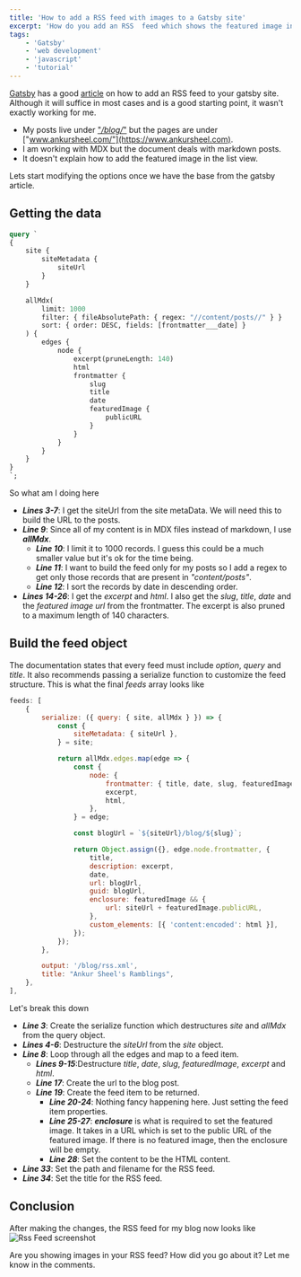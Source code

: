 ```yaml
---
title: 'How to add a RSS feed with images to a Gatsby site'
excerpt: 'How do you add an RSS  feed which shows the featured image in the list view to your Gatsby config?'
tags:
    - 'Gatsby'
    - 'web development'
    - 'javascript'
    - 'tutorial'
---
```


[Gatsby](https://www.gatsbyjs.org) has a good [article](https://www.gatsbyjs.org/docs/adding-an-rss-feed/) on how to add
an RSS feed to your gatsby site. Although it will suffice in most cases and is a good starting point, it wasn't exactly
working for me.

-   My posts live under ["_/blog/_"](https://www.ankursheel.com/blog/) but the pages are under
    ["www.ankursheel.com/"](https://www.ankursheel.com).
-   I am working with MDX but the document deals with markdown posts.
-   It doesn't explain how to add the featured image in the list view.

Lets start modifying the options once we have the base from the gatsby article.

## Getting the data

```graphql
query `
{
    site {
        siteMetadata {
            siteUrl
        }
    }

    allMdx(
        limit: 1000
        filter: { fileAbsolutePath: { regex: "//content/posts//" } }
        sort: { order: DESC, fields: [frontmatter___date] }
    ) {
        edges {
            node {
                excerpt(pruneLength: 140)
                html
                frontmatter {
                    slug
                    title
                    date
                    featuredImage {
                        publicURL
                    }
                }
            }
        }
    }
}
`;
```

So what am I doing here

-   **_Lines 3-7_**: I get the siteUrl from the site metaData. We will need this to build the URL to the posts.
-   **_Line 9_**: Since all of my content is in MDX files instead of markdown, I use **_allMdx_**.
    -   **_Line 10_**: I limit it to 1000 records. I guess this could be a much smaller value but it's ok for the time
        being.
    -   **_Line 11_**: I want to build the feed only for my posts so I add a regex to get only those records that are
        present in _"content/posts"_.
    -   **_Line 12_**: I sort the records by date in descending order.
-   **_Lines 14-26_**: I get the _excerpt_ and _html_. I also get the _slug_, _title_, _date_ and the _featured image
    url_ from the frontmatter. The excerpt is also pruned to a maximum length of 140 characters.

## Build the feed object

The documentation states that every feed must include _option_, _query_ and _title_. It also recommends passing a
serialize function to customize the feed structure. This is what the final _feeds_ array looks like

```javascript
feeds: [
    {
        serialize: ({ query: { site, allMdx } }) => {
            const {
                siteMetadata: { siteUrl },
            } = site;

            return allMdx.edges.map(edge => {
                const {
                    node: {
                        frontmatter: { title, date, slug, featuredImage },
                        excerpt,
                        html,
                    },
                } = edge;

                const blogUrl = `${siteUrl}/blog/${slug}`;

                return Object.assign({}, edge.node.frontmatter, {
                    title,
                    description: excerpt,
                    date,
                    url: blogUrl,
                    guid: blogUrl,
                    enclosure: featuredImage && {
                        url: siteUrl + featuredImage.publicURL,
                    },
                    custom_elements: [{ 'content:encoded': html }],
                });
            });
        },

        output: '/blog/rss.xml',
        title: "Ankur Sheel's Ramblings",
    },
],
```

Let's break this down

-   **_Line 3_**: Create the serialize function which destructures _site_ and _allMdx_ from the query object.
-   **_Lines 4-6_**: Destructure the _siteUrl_ from the _site_ object.
-   **_Line 8_**: Loop through all the edges and map to a feed item.
    -   **_Lines 9-15_**:Destructure _title_, _date_, _slug_, _featuredImage_, _excerpt_ and _html_.
    -   **_Line 17_**: Create the url to the blog post.
    -   **_Line 19_**: Create the feed item to be returned.
        -   **_Line 20-24_**: Nothing fancy happening here. Just setting the feed item properties.
        -   **_Line 25-27_**: **_enclosure_** is what is required to set the featured image. It takes in a URL which is
            set to the public URL of the featured image. If there is no featured image, then the enclosure will be
            empty.
        -   **_Line 28_**: Set the content to be the HTML content.
-   **_Line 33_**: Set the path and filename for the RSS feed.
-   **_Line 34_**: Set the title for the RSS feed.

## Conclusion

After making the changes, the RSS feed for my blog now looks like ![Rss Feed screenshot](./rss-example.png)

Are you showing images in your RSS feed? How did you go about it? Let me know in the comments.
